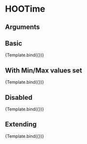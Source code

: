 
<Meta title="Atoms/Input/HOOTime" component={HOOTime} />

# HOOTime


## Arguments

<ArgsTable of={HOOTime} />


## Basic
<Canvas>
  <Story 
    name="Basic"
    args = { 
      { value: (new Date()).toLocaleDateString() }
    }>
    {Template.bind({})}
  </Story>
</Canvas>

## With Min/Max values set
<Canvas>
  <Story 
    name="Min/Max Values"
    args = {
      { value: (new Date()).toLocaleDateString(), minValue: "00:00:00", maxValue: "23:59:59" }
    }>
    {Template.bind({})}
  </Story>
</Canvas>

## Disabled
<Canvas>
  <Story 
    name="Disabled"
    args = { 
      { value: (new Date()).toLocaleDateString(), disabled: true }
    }>
    {Template.bind({})}
  </Story>
</Canvas>

## Extending
<Canvas>
  <Story 
    name="Extending"
    args = { 
     { value: (new Date()).toLocaleDateString(), rootElementAttributes: { style: { backgroundColor: "red" } }}
    }>
    {Template.bind({})}
  </Story>
</Canvas>